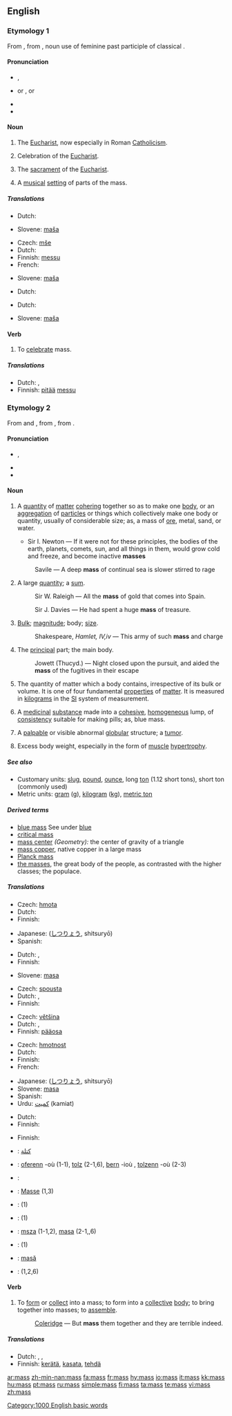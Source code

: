 {{see|Mass}}
{{wikipedia}}
==English==

===Etymology 1===
From {{OE.}} {{term|mæsse|lang=ang}}, from {{LL.}} {{term|missa}}, noun use of feminine past participle of classical {{L.}} {{term|mittere||release, dismiss}}.

====Pronunciation====
* {{a|US}} {{IPA|/mæs/}}, {{SAMPA|/m{s/}}
* {{a|UK}} {{IPA|/mæs/}} or {{IPAchar|/mɑːs/}}, {{SAMPA|/m{s/}} or {{SAMPAchar|/mA:s/}}
* {{audio|en-us-mass.ogg|Audio (US)}}
* {{rhymes|æs}}

====Noun====
{{en-noun|es}}

# {{religion}} The [[Eucharist]], now especially in Roman [[Catholicism]].
# {{context|religion}} Celebration of the [[Eucharist]].
# {{context|religion|usually as ''the [[Mass]]''}} The [[sacrament]] of the [[Eucharist]].
# A [[musical]] [[setting]] of parts of the mass.

=====Translations=====
{{trans-top|religion: Eucharist}}
*Dutch: {{t+|nl|mis|f}}
{{trans-mid}}
*Slovene: [[maša]] {{f}}
{{trans-bottom}}

{{trans-top|religion: celebration of the Eucharist}}
*Czech: [[mše]] {{f}}
*Dutch: {{t+|nl|mis|f}}
*Finnish: [[messu]]
*French: {{t+|fr|messe|f}}
{{trans-mid}}
*Slovene: [[maša]] {{f}}
{{trans-bottom}}

{{trans-top|religion: sacrament of the Eucharist}}
*Dutch: {{t+|nl|mis|f}}
{{trans-mid}}
{{trans-bottom}}

{{trans-top|musical setting of parts of the mass}}
*Dutch: {{t+|nl|mis|f}}
{{trans-mid}}
*Slovene: [[maša]] {{f}}
{{trans-bottom}}

====Verb====
{{en-verb|mass|es}}

# {{context|intransitive|obsolete}} To [[celebrate]] mass.

=====Translations=====
{{trans-top|celebrate Mass}}
*Dutch: {{t+|nl|vieren}}, {{t|nl|misvieren}}
*Finnish: [[pitää]] [[messu]]
{{trans-mid}}
{{trans-bottom}}

===Etymology 2===
From {{AF.}} and {{MF.}} {{term|masse}}, from {{L.}} {{term|massa||lump, dough}}, from {{AGr.}} {{term|sc=polytonic|μαζα||barley-cake}}.

====Pronunciation====
* {{IPA|/mæs/}}, {{SAMPA|/m{s/}}
* {{audio|en-us-mass.ogg|Audio (US)}}
* {{rhymes|æs}}

====Noun====
{{en-noun|es|-}}

# A [[quantity]] of [[matter]] [[cohere|cohering]] together so as to make one [[body]], or an [[aggregation]] of [[particle]]s or things which collectively make one body or quantity, usually of considerable size; as, a mass of [[ore]], metal, sand, or water.
#* {{rfdate}} Sir I. Newton — If it were not for these principles, the bodies of the earth, planets, comets, sun, and all things in them, would grow cold and freeze, and become inactive '''masses'''
#: {{rfdate}} Savile — A deep '''mass''' of continual sea is slower stirred to rage
# A large [[quantity]]; a [[sum]].
#: {{rfdate}} Sir W. Raleigh — All the '''mass''' of gold that comes into Spain.
#: {{rfdate}} Sir J. Davies — He had spent a huge '''mass''' of treasure.
# [[bulk|Bulk]]; [[magnitude]]; body; [[size]].
#: {{rfdate}} Shakespeare, ''Hamlet, IV,iv'' — This army of such '''mass''' and charge
# The [[principal]] part; the main body.
#: {{rfdate}} Jowett (Thucyd.) — Night closed upon the pursuit, and aided the '''mass''' of the fugitives in their escape
# {{context|physics}} The quantity of matter which a body contains, irrespective of its bulk or volume.  It is one of four fundamental [[property|properties]] of [[matter]]. It is measured in [[kilogram]]s in the [[SI]] system of measurement.
# {{context|pharmacy}} A [[medicinal]] [[substance]] made into a [[cohesive]], [[homogeneous]] lump, of [[consistency]] suitable for making pills; as, blue mass.
# {{context|medicine}} A [[palpable]] or visible abnormal [[globular]] structure; a [[tumor]].
# {{context|bodybuilding}} Excess body weight, especially in the form of [[muscle]] [[hypertrophy]].

=====See also=====
* Customary units: [[slug]], [[pound]], [[ounce]], long [[ton]] (1.12 short tons), short ton (commonly used)
* Metric units: [[gram]] ([[g]]), [[kilogram]] ([[kg]]), [[metric ton]]

=====Derived terms=====
{{rfc|these glosses have to be moved to the appropriate pages}}
* [[blue mass]] See under [[blue]]
* [[critical mass]]
* [[mass center]] ''(Geometry):'' the center of gravity of a triangle
* [[mass copper]], native copper in a large mass
* [[Planck mass]]
* [[the masses]], the great body of the people, as contrasted with the higher classes; the populace.

=====Translations=====
{{trans-top|quantity of matter cohering together to make one body}}
*Czech: [[hmota]] {{f}}
*Dutch: {{t+|nl|massa|f}}
*Finnish: {{t+|fi|massa}}
{{trans-mid}}
*Japanese: {{JAchar|[[質量]]}} ([[しつりょう]], shitsuryō)
*Spanish: {{t+|es|masa|f}}
{{trans-bottom}}

{{trans-top|large quantity; sum}}
*Dutch: {{t+|nl|massa|f}}, {{t+|nl|hoeveelheid|f}}
*Finnish: {{t+|fi|massa}}
{{trans-mid}}
*Slovene: [[masa]] {{f}}
{{trans-bottom}}

{{trans-top|bulk; magnitude; body; size}}
*Czech: [[spousta]] {{f}}
*Dutch: {{t+|nl|massa|f}}, {{t+|nl|hoeveelheid|f}}
*Finnish: {{t+|fi|massa}}
{{trans-mid}}
{{trans-bottom}}

{{trans-top|principal part}}
*Czech: [[většina]] {{f}}
*Dutch: {{t|nl|meerderheid|f}}, {{t+|nl|massa|f}}
*Finnish: [[pääosa]]
{{trans-mid}}
{{trans-bottom}}

{{trans-top|physics: quantity of matter which a body contains}}
*Czech: [[hmotnost]] {{f}}
*Dutch: {{t+|nl|massa|f}}
*Finnish: {{t+|fi|massa}}
*French: {{t+|fr|masse|f}}
{{trans-mid}}
*Japanese: {{JAchar|[[質量]]}} ([[しつりょう]], shitsuryō)
*Slovene: [[masa]] {{f}}
*Spanish: {{t+|es|masa|f}}
*Urdu: [[کمیت]] (kamiat) {{f}}
{{trans-bottom}}

{{trans-top|pharmacy: medicinal substance made into a cohesive, homogeneous lump}}
*Dutch: {{t+|nl|massa|f}}
*Finnish: {{t+|fi|massa}}
{{trans-mid}}
{{trans-bottom}}

{{trans-top|medicine: palpable or visible abnormal globular structure}}
{{trans-mid}}
{{trans-bottom}}

{{trans-top|bodybuilding: excess body weight}}
*Finnish: {{t+|fi|massa}}
{{trans-mid}}
{{trans-bottom}}

{{checktrans}}
{{trans-top|Translations to check}}
*{{ttbc|Arabic}}: [[كتلة]]
*{{ttbc|Breton}}: [[oferenn]] {{f}} -où (1-1), [[tolz]] {{m}} (2-1,6), [[bern]] {{m}} -ioù {{p}}, [[tolzenn]] {{f}} -où {{p}} (2-3)
*{{ttbc|French}}: {{t+|fr|masse|f}}
*{{ttbc|German}}: [[Masse]] {{f}} (1,3)
{{trans-mid}}
*{{ttbc|Indonesian}}: {{t-|id|massa|xs=Indonesian}} (1)
*{{ttbc|Interlingua}}: {{t-|ia|massa|xs=Interlingua}} (1)
*{{ttbc|Polish}}: [[msza]] {{f}} (1-1,2), [[masa]] {{f}} (2-1,,6)
*{{ttbc|Portuguese}}: {{t+|pt|massa|f}} (1)
*{{ttbc|Romanian}}: [[masă]] {{f}}
*{{ttbc|Swedish}}: {{t+|sv|massa}} (1,2,6)
{{trans-bottom}}

====Verb====
{{en-verb|mass|es}}

# {{transitive}} To [[form]] or [[collect]] into a mass; to form into a [[collective]] [[body]]; to bring together into masses; to [[assemble]].
#: {{rfdate|transform this into proper quotation}} [[Coleridge]] — But '''mass''' them together and they are terrible indeed.

=====Translations=====
{{trans-top|form or collect into a mass}}
*Dutch: {{t|nl|samennemen}}, {{t|nl|samenhopen}}, {{t|nl|ophopen}}
*Finnish: [[kerätä]], [[kasata]], [[tehdä]] {{t+|fi|massa}}
{{trans-mid}}
{{trans-bottom}}

[[Category:1000 English basic words]]

[[ar:mass]]
[[zh-min-nan:mass]]
[[fa:mass]]
[[fr:mass]]
[[hy:mass]]
[[io:mass]]
[[it:mass]]
[[kk:mass]]
[[hu:mass]]
[[pt:mass]]
[[ru:mass]]
[[simple:mass]]
[[fi:mass]]
[[ta:mass]]
[[te:mass]]
[[vi:mass]]
[[zh:mass]]